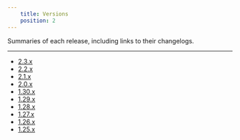 ```yaml
---
    title: Versions
    position: 2
---
```


Summaries of each release, including links to their changelogs.

---

- [2.3.x](doc:release-notes-2-3)
- [2.2.x](doc:release-notes-2-2)
- [2.1.x](doc:release-notes-2-1)
- [2.0.x](doc:release-notes-2-0)
- [1.30.x](doc:release-notes-1-30)
- [1.29.x](doc:release-notes-1-29)
- [1.28.x](doc:release-notes-1-28)
- [1.27.x](doc:release-notes-1-27)
- [1.26.x](doc:release-notes-1-26)
- [1.25.x](doc:release-notes-1-25)

